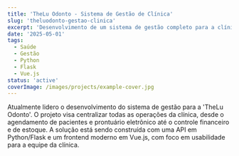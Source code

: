 ```yaml
---
title: 'TheLu Odonto - Sistema de Gestão de Clínica'
slug: 'theluodonto-gestao-clinica'
excerpt: 'Desenvolvimento de um sistema de gestão completo para a clínica odontológica TheLu Odonto, incluindo prontuário eletrônico, agenda e faturamento.'
date: '2025-05-01'
tags:
  - Saúde
  - Gestão
  - Python
  - Flask
  - Vue.js
status: 'active'
coverImage: /images/projects/example-cover.jpg
---
```


Atualmente lidero o desenvolvimento do sistema de gestão para a 'TheLu Odonto'. O projeto visa centralizar todas as operações da clínica, desde o agendamento de pacientes e prontuário eletrônico até o controle financeiro e de estoque. A solução está sendo construída com uma API em Python/Flask e um frontend moderno em Vue.js, com foco em usabilidade para a equipe da clínica.